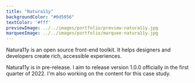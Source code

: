 ```yaml
---
title: "Natura11y"
backgroundColor: "#0d5056"
textColor: '#fff'
previewImage: ../../images/portfolio/preview-natura11y.jpg
marqueeImage: ../../images/portfolio/marquee-natura11y.jpg
---
```


<IntroBlock>

Natura11y is an open source front-end toolkit. It helps designers and developers create rich, accessible experiences. ​​​​

</IntroBlock>

<TextBlock>

Natura11y is in pre-release. I aim to release version 1.0.0 officially in the first quarter of 2022. I'm also working on the content for this case study.

</TextBlock>

